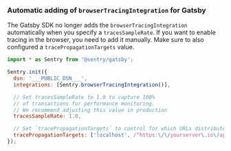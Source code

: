 ### Automatic adding of `browserTracingIntegration` for Gatsby

The Gatsby SDK no longer adds the `browserTracingIntegration` automatically when you specify a `tracesSampleRate`. If you want to enable tracing in the browser, you need to add it manually. Make sure to also configured a `tracePropagationTargets` value.

```JavaScript {filename:sentry.config.js}
import * as Sentry from '@sentry/gatsby';

Sentry.init({
  dsn: '___PUBLIC_DSN___',
  integrations: [Sentry.browserTracingIntegration()],

  // Set tracesSampleRate to 1.0 to capture 100%
  // of transactions for performance monitoring.
  // We recommend adjusting this value in production
  tracesSampleRate: 1.0,

  // Set `tracePropagationTargets` to control for which URLs distributed tracing should be enabled
  tracePropagationTargets: ['localhost', /^https:\/\/yourserver\.io\/api/],
});
```

<Include name="migration/javascript-v8/browser-other-changes" />

<Include name="migration/javascript-v8/general-other-changes" />
